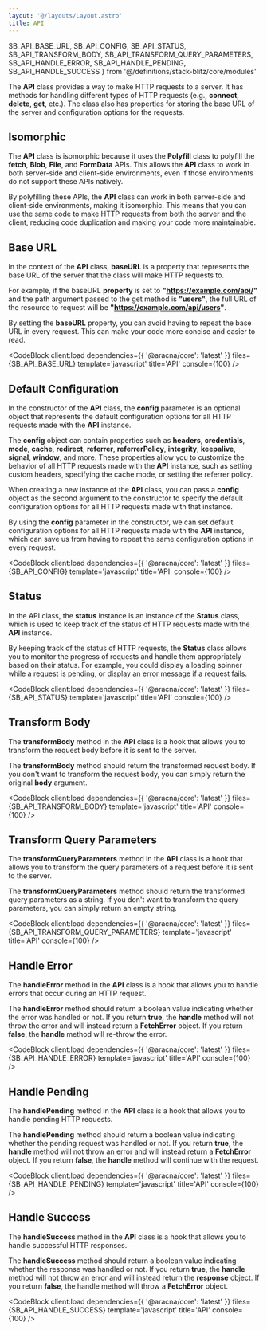 ```yaml
---
layout: '@/layouts/Layout.astro'
title: API
---
```


  SB_API_BASE_URL,
  SB_API_CONFIG,
  SB_API_STATUS,
  SB_API_TRANSFORM_BODY,
  SB_API_TRANSFORM_QUERY_PARAMETERS,
  SB_API_HANDLE_ERROR,
  SB_API_HANDLE_PENDING,
  SB_API_HANDLE_SUCCESS
} from '@/definitions/stack-blitz/core/modules'

The **API** class provides a way to make HTTP requests to a server. It has methods for handling different types of HTTP requests (e.g., **connect**, **delete**, **get**, etc.). The class also has properties for storing the base URL of the server and configuration options for the requests.

## Isomorphic

The **API** class is isomorphic because it uses the **Polyfill** class to polyfill the **fetch**, **Blob**, **File**, and **FormData** APIs. This allows the **API** class to work in both server-side and client-side environments, even if those environments do not support these APIs natively.

By polyfilling these APIs, the **API** class can work in both server-side and client-side environments, making it isomorphic. This means that you can use the same code to make HTTP requests from both the server and the client, reducing code duplication and making your code more maintainable.

## Base URL

In the context of the **API** class, **baseURL** is a property that represents the base URL of the server that the class will make HTTP requests to.

For example, if the baseURL **property** is set to **"https://example.com/api/"** and the path argument passed to the get method is **"users"**, the full URL of the resource to request will be **"https://example.com/api/users"**.

By setting the **baseURL** property, you can avoid having to repeat the base URL in every request. This can make your code more concise and easier to read.

<CodeBlock
  client:load
  dependencies={{ '@aracna/core': 'latest' }}
  files={SB_API_BASE_URL}
  template='javascript'
  title='API'
  console={100}
/>

## Default Configuration

In the constructor of the **API** class, the **config** parameter is an optional object that represents the default configuration options for all HTTP requests made with the **API** instance.

The **config** object can contain properties such as **headers**, **credentials**, **mode**, **cache**, **redirect**, **referrer**, **referrerPolicy**, **integrity**, **keepalive**, **signal**, **window**, and more. These properties allow you to customize the behavior of all HTTP requests made with the **API** instance, such as setting custom headers, specifying the cache mode, or setting the referrer policy.

When creating a new instance of the **API** class, you can pass a **config** object as the second argument to the constructor to specify the default configuration options for all HTTP requests made with that instance.

By using the **config** parameter in the constructor, we can set default configuration options for all HTTP requests made with the **API** instance, which can save us from having to repeat the same configuration options in every request.

<CodeBlock
  client:load
  dependencies={{ '@aracna/core': 'latest' }}
  files={SB_API_CONFIG}
  template='javascript'
  title='API'
  console={100}
/>

## Status

In the API class, the **status** instance is an instance of the **Status** class, which is used to keep track of the status of HTTP requests made with the **API** instance.

By keeping track of the status of HTTP requests, the **Status** class allows you to monitor the progress of requests and handle them appropriately based on their status. For example, you could display a loading spinner while a request is pending, or display an error message if a request fails.

<CodeBlock
  client:load
  dependencies={{ '@aracna/core': 'latest' }}
  files={SB_API_STATUS}
  template='javascript'
  title='API'
  console={100}
/>

## Transform Body

The **transformBody** method in the **API** class is a hook that allows you to transform the request body before it is sent to the server.

The **transformBody** method should return the transformed request body. If you don't want to transform the request body, you can simply return the original **body** argument.

<CodeBlock
  client:load
  dependencies={{ '@aracna/core': 'latest' }}
  files={SB_API_TRANSFORM_BODY}
  template='javascript'
  title='API'
  console={100}
/>

## Transform Query Parameters

The **transformQueryParameters** method in the **API** class is a hook that allows you to transform the query parameters of a request before it is sent to the server.

The **transformQueryParameters** method should return the transformed query parameters as a string. If you don't want to transform the query parameters, you can simply return an empty string.

<CodeBlock
  client:load
  dependencies={{ '@aracna/core': 'latest' }}
  files={SB_API_TRANSFORM_QUERY_PARAMETERS}
  template='javascript'
  title='API'
  console={100}
/>

## Handle Error

The **handleError** method in the **API** class is a hook that allows you to handle errors that occur during an HTTP request.

The **handleError** method should return a boolean value indicating whether the error was handled or not. If you return **true**, the **handle** method will not throw the error and will instead return a **FetchError** object. If you return **false**, the **handle** method will re-throw the error.

<CodeBlock
  client:load
  dependencies={{ '@aracna/core': 'latest' }}
  files={SB_API_HANDLE_ERROR}
  template='javascript'
  title='API'
  console={100}
/>

## Handle Pending

The **handlePending** method in the **API** class is a hook that allows you to handle pending HTTP requests.

The **handlePending** method should return a boolean value indicating whether the pending request was handled or not. If you return **true**, the **handle** method will not throw an error and will instead return a **FetchError** object. If you return **false**, the **handle** method will continue with the request.

<CodeBlock
  client:load
  dependencies={{ '@aracna/core': 'latest' }}
  files={SB_API_HANDLE_PENDING}
  template='javascript'
  title='API'
  console={100}
/>

## Handle Success

The **handleSuccess** method in the **API** class is a hook that allows you to handle successful HTTP responses.

The **handleSuccess** method should return a boolean value indicating whether the response was handled or not. If you return **true**, the **handle** method will not throw an error and will instead return the **response** object. If you return **false**, the handle method will throw a **FetchError** object.

<CodeBlock
  client:load
  dependencies={{ '@aracna/core': 'latest' }}
  files={SB_API_HANDLE_SUCCESS}
  template='javascript'
  title='API'
  console={100}
/>
